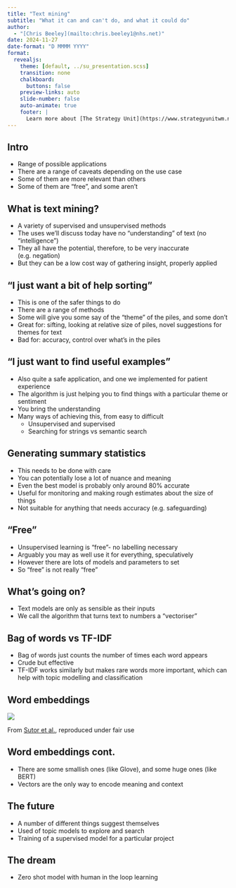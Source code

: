 ```yaml
---
title: "Text mining"
subtitle: "What it can and can't do, and what it could do"
author: 
  - "[Chris Beeley](mailto:chris.beeley1@nhs.net)"
date: 2024-11-27
date-format: "D MMMM YYYY"
format:
  revealjs:
    theme: [default, ../su_presentation.scss]
    transition: none
    chalkboard:
      buttons: false
    preview-links: auto
    slide-number: false
    auto-animate: true
    footer: |
      Learn more about [The Strategy Unit](https://www.strategyunitwm.nhs.uk/)
---
```


## Intro

* Range of possible applications
* There are a range of caveats depending on the use case
* Some of them are more relevant than others
* Some of them are "free", and some aren't

## What is text mining?

* A variety of supervised and unsupervised methods
* The uses we'll discuss today have no "understanding" of text (no "intelligence")
* They all have the potential, therefore, to be very inaccurate (e.g. negation)
* But they can be a low cost way of gathering insight, properly applied

## "I just want a bit of help sorting"

* This is one of the safer things to do
* There are a range of methods
* Some will give you some say of the "theme" of the piles, and some don't
* Great for: sifting, looking at relative size of piles, novel suggestions for themes for text
* Bad for: accuracy, control over what's in the piles

## "I just want to find useful examples"

* Also quite a safe application, and one we implemented for patient experience
* The algorithm is just helping you to find things with a particular theme or sentiment
* You bring the understanding
* Many ways of achieving this, from easy to difficult
  * Unsupervised and supervised
  * Searching for strings vs semantic search

## Generating summary statistics

* This needs to be done with care
* You can potentially lose a lot of nuance and meaning
* Even the best model is probably only around 80% accurate
* Useful for monitoring and making rough estimates about the size of things
* Not suitable for anything that needs accuracy (e.g. safeguarding)

## "Free"

* Unsupervised learning is "free"- no labelling necessary
* Arguably you may as well use it for everything, speculatively
* However there are lots of models and parameters to set
* So "free" is not really "free"

## What's going on?

* Text models are only as sensible as their inputs
* We call the algorithm that turns text to numbers a "vectoriser"

## Bag of words vs TF-IDF

* Bag of words just counts the number of times each word appears
* Crude but effective
* TF-IDF works similarly but makes rare words more important, which can help with topic modelling and classification

## Word embeddings 

![](vectors.png)

From [Sutor et al.](https://ieeexplore.ieee.org/document/8695402), reproduced under fair use

## Word embeddings cont.

* There are some smallish ones (like Glove), and some huge ones (like BERT)
* Vectors are the only way to encode meaning and context

## The future

* A number of different things suggest themselves
* Used of topic models to explore and search
* Training of a supervised model for a particular project

## The dream

* Zero shot model with human in the loop learning


